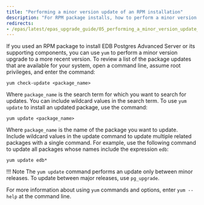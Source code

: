 ```yaml
---
title: "Performing a minor version update of an RPM installation"
description: "For RPM package installs, how to perform a minor version upgrade to a more recent version"
redirects:
- /epas/latest/epas_upgrade_guide/05_performing_a_minor_version_update_of_an_rpm_installation/
---
```


If you used an RPM package to install EDB Postgres Advanced Server or its supporting components, you can use `yum` to perform a minor version upgrade to a more recent version. To review a list of the package updates that are available for your system, open a command line, assume root privileges, and enter the command:

```shell
yum check-update <package_name>
```

Where `package_name` is the search term for which you want to search for updates. You can include wildcard values in the search term. To use `yum update` to install an updated package, use the command:

```shell
yum update <package_name>
```

Where `package_name` is the name of the package you want to update. Include wildcard values in the update command to update multiple related packages with a single command. For example, use the following command to update all packages whose names include the expression `edb`:

```shell
yum update edb*
```

!!! Note
    The `yum update` command performs an update only between minor releases. To update between major releases, use `pg_upgrade`.

For more information about using `yum` commands and options, enter `yum --help` at the command line.
